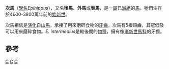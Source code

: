 {{Automatic Taxobox
| taxon = Epihippus
| authority = [[奧塞內爾·查利斯·馬什|Marsh]], 1877
| name = 次馬屬
| fossil_range ={{Fossilrange|46.2|38.0}} <small>[[始新世|始新世]]</small><ref name="TPDB">{{cite web|url=http://paleodb.org/cgi-bin/bridge.pl?action=checkTaxonInfo&taxon_no=42995&is_real_user=1|title=Fossilworks: Epihippus|website=paleodb.org|accessdate=8 May 2017|archive-date=2012-10-12|archive-url=https://web.archive.org/web/20121012085241/http://paleodb.org/cgi-bin/bridge.pl?action=checkTaxonInfo&taxon_no=42995&is_real_user=1|dead-url=no}}</ref>
| image = Epihippus gracilis.jpg
| image_caption = ''E. gracilis''的顎骨。
| subdivision_ranks = [[種|種]]<ref name="TPDB" />
| subdivision =
* ''E. gracilis''
* ''E. intermedius''
* ''E. uintensis''
| synonyms =
* ''Duchesnehippus''
}}

'''次馬'''（[[學名|學名]]''Epihippus''），又名'''後馬'''、'''外馬'''或'''表馬'''，是一[[屬|屬]]已[[滅絕|滅絕]]的[[馬|馬]]。牠們生存於4600-3800萬年前的[[始新世|始新世]]。

次馬相信是[[演化|演化]]自[[山馬|山馬]]，承接了用來磨碎食物的[[牙齒|牙齒]]。次馬有5根頰齒，其冠低及可以用來磨碎食物。''E. intermedius''是較後期的[[物種|物種]]，擁有像[[漸新世|漸新世]][[馬科|馬科]]的牙齒。

==參考==
{{reflist}}
{{馬科}}
{{Taxonbar}}
[[Category:始新世哺乳類|C]]
[[Category:馬科|C]]
[[Category:_1877年描述的分类群|C]]